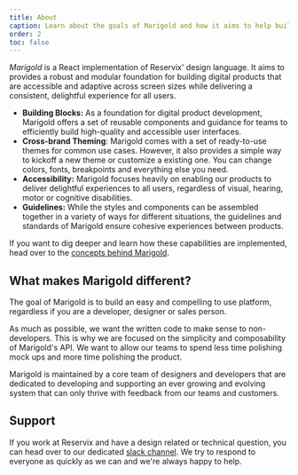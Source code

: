 ```yaml
---
title: About
caption: Learn about the goals of Marigold and how it aims to help building user interfaces.
order: 2
toc: false
---
```


_Marigold_ is a React implementation of Reservix' design language. It aims to provides a robust and modular foundation for building digital products that are accessible and adaptive across screen sizes while delivering a consistent, delightful experience for all users.

- **Building Blocks:** As a foundation for digital product development, Marigold offers a set of reusable components and guidance for teams to efficiently build high-quality and accessible user interfaces.
- **Cross-brand Theming**: Marigold comes with a set of ready-to-use themes for common use cases. However, it also provides a simple way to kickoff a new theme or customize a existing one. You can change colors, fonts, breakpoints and everything else you need.
- **Accessibility:** Marigold focuses heavily on enabling our products to deliver delightful experiences to all users, regardless of visual, hearing, motor or cognitive disabilities.
- **Guidelines:** While the styles and components can be assembled together in a variety of ways for different situations, the guidelines and standards of Marigold ensure cohesive experiences between products.

If you want to dig deeper and learn how these capabilities are implemented, head over to the [concepts behind Marigold](/introduction/02-concepts).

## What makes Marigold different?

The goal of Marigold is to build an easy and compelling to use platform, regardless if you are a developer, designer or sales person.

As much as possible, we want the written code to make sense to non-developers. This is why we are focused on the simplicity and composability of Marigold's API. We want to allow our teams to spend less time polishing mock ups and more time polishing the product.

Marigold is maintained by a core team of designers and developers that are dedicated to developing and supporting an ever growing and evolving system that can only thrive with feedback from our teams and customers.

## Support

If you work at Reservix and have a design related or technical question, you can head over to our dedicated [slack channel](https://reservix.slack.com/archives/C02727BNZ3J). We try to respond to everyone as quickly as we can and we're always happy to help.
